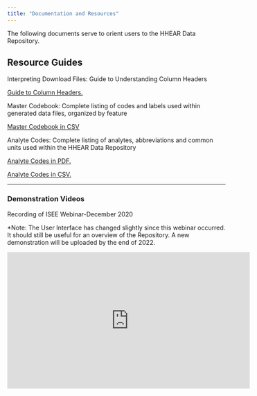 ```yaml
---
title: "Documentation and Resources"
---
```


The following documents serve to orient users to the HHEAR Data Repository. 

## Resource Guides

Interpreting Download Files: Guide to Understanding Column Headers

<a href="https://hhear.github.io/pdfs/colheader_guide.pdf" target="_blank"> Guide to Column Headers.</a>

Master Codebook: Complete listing of codes and labels used within generated data files, organized by feature

<a href="https://hhear.github.io/pdfs/master_codebook_10112021.csv" target="_blank"> Master Codebook in CSV </a>

Analyte Codes: Complete listing of analytes, abbreviations and common units used within the HHEAR Data Repository

<a href="https://hhear.github.io/pdfs/analyte_codes.pdf" target="_blank"> Analyte Codes in PDF. </a>

<a href="https://hhear.github.io/pdfs/analyte_codes.csv" target="_blank"> Analyte Codes in CSV. </a>

*** 

### Demonstration Videos

Recording of ISEE Webinar-December 2020

*Note: The User Interface has changed slightly since this webinar occurred. It should still be useful for an overview of the Repository. A new demonstration will be uploaded by the end of 2022.

<iframe width="560" height="315" src="https://www.youtube.com/embed/zpEKX4Z8k5U" frameborder="0" allow="accelerometer; autoplay; clipboard-write; encrypted-media; gyroscope; picture-in-picture" allowfullscreen></iframe>

